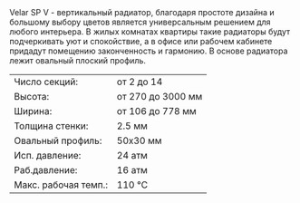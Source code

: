 <span class="leading-6">
Velar SP V - вертикальный радиатор, благодаря простоте дизайна и большому выбору цветов является универсальным решением для любого интерьера.
В жилых комнатах квартиры такие радиаторы будут подчеркивать уют и спокойствие, а в офисе или рабочем кабинете придадут помещению законченность и гармонию. В основе радиатора лежит овальный плоский профиль.
</span>

<table class="text-xs w-full">
  <tr class="hover:bg-neutral-100">
    <td class="py-1 px-1">Число секций:</td>
    <td class="py-1">от 2 до 14</td>
  </tr>
  <tr class="hover:bg-neutral-100">
    <td class="py-1 px-1">Высота:</td>
    <td class="py-1">от 270 до 3000 мм</td>
  </tr>
  <tr class="hover:bg-neutral-100">
    <td class="py-1 px-1">Ширина:</td>
    <td class="py-1">от 106 до 778 мм</td>
  </tr>
  <tr class="hover:bg-neutral-100">
    <td class="py-1 px-1">Толщина стенки:</td>
    <td class="py-1">2.5 мм</td>
  </tr>
  <tr class="hover:bg-neutral-100">
    <td class="py-1 px-1">Овальный профиль:</td>
    <td class="py-1">50х30 мм</td>
  </tr>
  <tr class="hover:bg-neutral-100">
    <td class="py-1 px-1">Исп. давление:</td>
    <td class="py-1">24 атм</td>
  </tr>
  <tr class="hover:bg-neutral-100">
    <td class="py-1 px-1">Раб.давление:</td>
    <td class="py-1">16 атм</td>
  </tr>
  <tr class="hover:bg-neutral-100">
    <td class="py-1 px-1">Макс. рабочая темп.:</td>
    <td class="py-1">110 °C</td>
  </tr>
</table>



